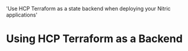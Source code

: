   'Use HCP Terraform as a state backend when deploying your Nitric applications'

# Using HCP Terraform as a Backend
